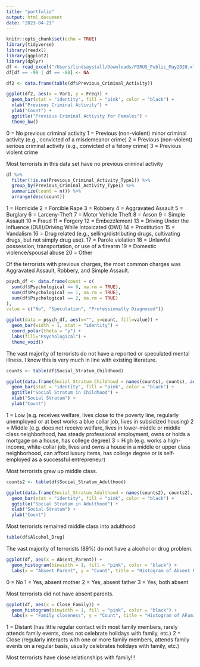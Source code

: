 ```yaml
---
title: "portfolio"
output: html_document
date: "2023-04-21"
---
```


```r
knitr::opts_chunk$set(echo = TRUE)
library(tidyverse)
library(readxl)
library(ggplot2)
library(dplyr)
df <- read_excel("/Users/lindsaystall/Downloads/PIRUS_Public_May2020.xlsx")
df[df == -99 | df == -88] <- NA
```


```r
df2 <- data.frame(table(df$Previous_Criminal_Activity))

ggplot(df2, aes(x = Var1, y = Freq)) +
  geom_bar(stat = "identity", fill = "pink", color = "black") +
  xlab("Previous Criminal Activity") +
  ylab("Count") +
  ggtitle("Previous Criminal Activity for Females") +
  theme_bw()
```

0 = No previous criminal activity
1 = Previous (non-violent) minor criminal activity (e.g., convicted of a misdemeanor crime) 
2 = Previous (non-violent) serious criminal activity (e.g., convicted of a felony crime)
3 = Previous violent crime

Most terrorists in this data set have no previous criminal activity

```r
df %>% 
  filter(!is.na(Previous_Criminal_Activity_Type1)) %>% 
  group_by(Previous_Criminal_Activity_Type1) %>% 
  summarize(count = n()) %>% 
  arrange(desc(count))
```

1 = Homicide
2 = Forcible Rape
3 = Robbery
4 = Aggravated Assault 
5 = Burglary
6 = Larceny-Theft
7 = Motor Vehicle Theft 
8 = Arson
9 = Simple Assault
10 = Fraud
11 = Forgery
12 = Embezzlement
13 = Driving Under the Influence (DUI)/Driving While Intoxicated (DWI)
14 = Prostitution
15 = Vandalism
16 = Drug related (e.g., selling/distributing drugs, cultivating drugs, but not simply drug use).
17 = Parole violation
18 = Unlawful possession, transportation, or use of a firearm 
19 = Domestic violence/spousal abuse
20 = Other

Of the terrorists with previous charges, the most common charges was Aggravated Assault, Robbery, and Simple Assault. 


```r
psych_df <- data.frame(count = c(
  sum(df$Psychological == 0, na.rm = TRUE),
  sum(df$Psychological == 1, na.rm = TRUE),
  sum(df$Psychological == 2, na.rm = TRUE)
), 
value = c("No", "Speculation", "Professionally Diagnosed"))

ggplot(data = psych_df, aes(x="", y=count, fill=value)) +
  geom_bar(width = 1, stat = "identity") +
  coord_polar(theta = "y") +
  labs(fill="Psychological") +
  theme_void()
```

The vast majority of terrorists do not have a reported or speculated mental illness. I know this is very much in line with existing literature.


```r
counts <- table(df$Social_Stratum_Childhood)

ggplot(data.frame(Social_Stratum_Childhood = names(counts), counts), aes(x = Social_Stratum_Childhood, y = counts)) +
  geom_bar(stat = "identity", fill = "pink", color = "black") +
  ggtitle("Social Stratum in Childhood") +
  xlab("Social Stratum") +
  ylab("Count")
```

1 = Low (e.g. receives welfare, lives close to the poverty line, regularly unemployed or at best works a blue collar job, lives in subsidized housing)
2 = Middle (e.g. does not receive welfare, lives in lower-middle or middle class neighborhood, has steady professional employment, owns or holds a mortgage on a house, has college degree)
3 = High (e.g. works a high-income, white-collar job, lives and owns a house in a middle or upper class neighborhood, can afford luxury items, has college degree or is self-employed as a successful entrepreneur)


Most terrorists grew up middle class.


```r
counts2 <- table(df$Social_Stratum_Adulthood)

ggplot(data.frame(Social_Stratum_Adulthood = names(counts2), counts2), aes(x = Social_Stratum_Adulthood, y = counts)) +
  geom_bar(stat = "identity", fill = "pink", color = "black") +
  ggtitle("Social Stratum in Adulthood") +
  xlab("Social Stratum") +
  ylab("Count")
```

Most terrorists remained middle class into adulthood

```r
table(df$Alcohol_Drug)
```

The vast majority of terrorists (89%) do not have a alcohol or drug problem.


```r
ggplot(df, aes(x = Absent_Parent)) +
  geom_histogram(binwidth = 1, fill = "pink", color = "black") +
  labs(x = "Absent Parent", y = "Count", title = "Histogram of Absent Parent")
```
0 = No
1 = Yes, absent mother 
2 = Yes, absent father 
3 = Yes, both absent

Most terrorists did not have absent parents.

```r
ggplot(df, aes(x = Close_Family)) +
  geom_histogram(binwidth = 1, fill = "pink", color = "black") +
  labs(x = "Family closeness", y = "Count", title = "Histogram of AFamily Closeness")
```

1 = Distant (has little regular contact with most family members, rarely attends family events, does not celebrate holidays with family, etc.)
2 = Close (regularly interacts with one or more family members, attends family events on a regular basis, usually celebrates holidays with family, etc.)


Most terrorists have close relationships with family!!!

